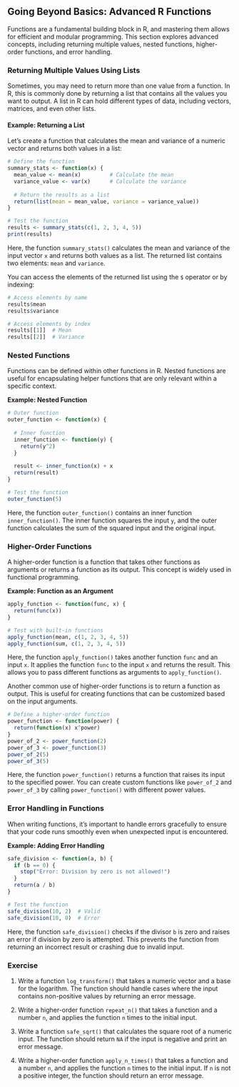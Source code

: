 ## Going Beyond Basics: Advanced R Functions {#functions-advanced}

Functions are a fundamental building block in R, and mastering them allows for efficient and modular programming. This section explores advanced concepts, including returning multiple values, nested functions, higher-order functions, and error handling.


### Returning Multiple Values Using Lists

Sometimes, you may need to return more than one value from a function. In R, this is commonly done by returning a list that contains all the values you want to output. A list in R can hold different types of data, including vectors, matrices, and even other lists.

#### Example: Returning a List

Let’s create a function that calculates the mean and variance of a numeric vector and returns both values in a list:

```r
# Define the function
summary_stats <- function(x) {
  mean_value <- mean(x)         # Calculate the mean
  variance_value <- var(x)      # Calculate the variance
  
  # Return the results as a list
  return(list(mean = mean_value, variance = variance_value))
}

# Test the function
results <- summary_stats(c(1, 2, 3, 4, 5))
print(results)
```

Here, the function `summary_stats()` calculates the mean and variance of the input vector `x` and returns both values as a list. The returned list contains two elements: `mean` and `variance`.

You can access the elements of the returned list using the `$` operator or by indexing:

```r
# Access elements by name
results$mean
results$variance

# Access elements by index
results[[1]]  # Mean
results[[2]]  # Variance
```

### Nested Functions

Functions can be defined within other functions in R. Nested functions are useful for encapsulating helper functions that are only relevant within a specific context.

**Example: Nested Function**

```r
# Outer function
outer_function <- function(x) {
  
  # Inner function
  inner_function <- function(y) {
    return(y^2)
  }
  
  result <- inner_function(x) + x
  return(result)
}

# Test the function
outer_function(5)
```

Here, the function `outer_function()` contains an inner function `inner_function()`. The inner function squares the input `y`, and the outer function calculates the sum of the squared input and the original input.

### Higher-Order Functions

A higher-order function is a function that takes other functions as arguments or returns a function as its output. This concept is widely used in functional programming.

**Example: Function as an Argument**

```r
apply_function <- function(func, x) {
  return(func(x))
}

# Test with built-in functions
apply_function(mean, c(1, 2, 3, 4, 5))
apply_function(sum, c(1, 2, 3, 4, 5))
```

Here, the function `apply_function()` takes another function `func` and an input `x`. It applies the function `func` to the input `x` and returns the result. This allows you to pass different functions as arguments to `apply_function()`.

Another common use of higher-order functions is to return a function as output. This is useful for creating functions that can be customized based on the input arguments.
```r
# Define a higher-order function
power_function <- function(power) {
  return(function(x) x^power)
}
power_of_2 <- power_function(2)
power_of_3 <- power_function(3)
power_of_2(5)
power_of_3(5)
```

Here, the function `power_function()` returns a function that raises its input to the specified power. You can create custom functions like `power_of_2` and `power_of_3` by calling `power_function()` with different power values.

### Error Handling in Functions

When writing functions, it's important to handle errors gracefully to ensure that your code runs smoothly even when unexpected input is encountered.

**Example: Adding Error Handling**

```r
safe_division <- function(a, b) {
  if (b == 0) {
    stop("Error: Division by zero is not allowed!")
  }
  return(a / b)
}

# Test the function
safe_division(10, 2)  # Valid
safe_division(10, 0)  # Error
```

Here, the function `safe_division()` checks if the divisor `b` is zero and raises an error if division by zero is attempted. This prevents the function from returning an incorrect result or crashing due to invalid input.

### Exercise

1. Write a function `log_transform()` that takes a numeric vector and a base for the logarithm. The function should handle cases where the input contains non-positive values by returning an error message.

2. Write a higher-order function `repeat_n()` that takes a function and a number `n`, and applies the function `n` times to the initial input.

3. Write a function `safe_sqrt()` that calculates the square root of a numeric input. The function should return `NA` if the input is negative and print an error message.

4. Write a higher-order function `apply_n_times()` that takes a function and a number `n`, and applies the function `n` times to the initial input. If `n` is not a positive integer, the function should return an error message.

